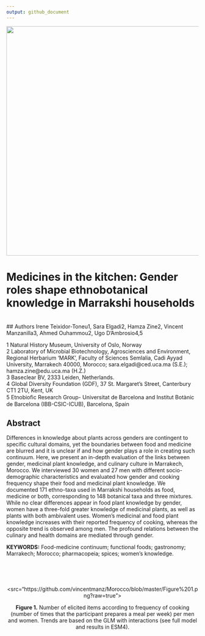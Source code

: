 ```yaml
---
output: github_document
---
```


<p align="center">
<img width="800" height="600" src="https://github.com/vincentmanz/Morocco/blob/master/spices.jpg?raw=true">
</p>


# Medicines in the kitchen: Gender roles shape ethnobotanical knowledge in Marrakshi households


<br>
## Authors
Irene Teixidor-Toneu1, Sara Elgadi2, Hamza Zine2, Vincent Manzanilla3, Ahmed Ouhammou2, Ugo D’Ambrosio4,5  

1 Natural History Museum, University of Oslo, Norway  
2 Laboratory of Microbial Biotechnology, Agrosciences and Environment, Regional Herbarium ‘MARK’, Faculty of Sciences Semlalia, Cadi Ayyad University, Marrakech 40000, Morocco; sara.elgadi@ced.uca.ma (S.E.); hamza.zine@edu.uca.ma (H.Z.)  
3 Baseclear BV, 2333 Leiden, Netherlands.  
4 Global Diversity Foundation (GDF), 37 St. Margaret’s Street, Canterbury CT1 2TU, Kent, UK  
5 Etnobioﬁc Research Group- Universitat de Barcelona and Institut Botànic de Barcelona (IBB-CSIC-ICUB), Barcelona, Spain  

## Abstract

Differences in knowledge about plants across genders are contingent to specific cultural domains, yet the boundaries between food and medicine are blurred and it is unclear if and how gender plays a role in creating such continuum. Here, we present an in-depth evaluation of the links between gender, medicinal plant knowledge, and culinary culture in Marrakech, Morocco. We interviewed 30 women and 27 men with different socio-demographic characteristics and evaluated how gender and cooking frequency shape their food and medicinal plant knowledge. We documented 171 ethno-taxa used in Marrakshi households as food, medicine or both, corresponding to 148 botanical taxa and three mixtures. While no clear differences appear in food plant knowledge by gender, women have a three-fold greater knowledge of medicinal plants, as well as plants with both ambivalent uses. Women’s medicinal and food plant knowledge increases with their reported frequency of cooking, whereas the opposite trend is observed among men. The profound relations between the culinary and health domains are mediated through gender. 

**KEYWORDS:** Food-medicine continuum; functional foods; gastronomy; Marrakech; Morocco; pharmacopeia; spices; women’s knowledge.

<br> 

<br>

<p align="center">
<src="https://github.com/vincentmanz/Morocco/blob/master/Figure%201.png?raw=true">
</p>
<center>

**Figure 1.** Number of elicited items according to frequency of cooking (number of times that the participant prepares a meal per week) per men and women. Trends are based on the GLM with interactions (see full model and results in ESM4). 
</center>
